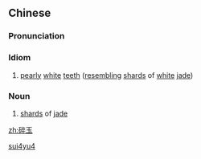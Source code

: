 ==Chinese==
{{zh-forms}}

===Pronunciation===
{{zh-pron
|m=suìyù
|cat=id,n
}}

===Idiom===
{{zh-idiom}}

# {{lb|zh|archaic}} [[pearly]] [[white]] [[teeth]] ([[resembling]] [[shard]]s of [[white]] [[jade]])

===Noun===
{{zh-noun}}

# {{lb|zh|archaic}} [[shard]]s of [[jade]]

[[Category:Mandarin archaic terms|sui4yu4]]

[[zh:碎玉]]